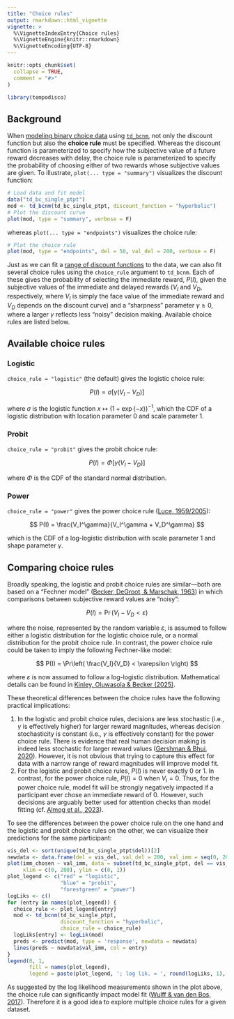 ```yaml
---
title: "Choice rules"
output: rmarkdown::html_vignette
vignette: >
  %\VignetteIndexEntry{Choice rules}
  %\VignetteEngine{knitr::rmarkdown}
  %\VignetteEncoding{UTF-8}
---
```


```r
knitr::opts_chunk$set(
  collapse = TRUE,
  comment = "#>"
)
```

```r
library(tempodisco)
```

## Background

When [modeling binary choice data](https://kinleyid.github.io/tempodisco/articles/modeling-binary-choice-data.html) using [`td_bcnm`](https://kinleyid.github.io/tempodisco/reference/td_bcnm.html), not only the discount function but also the **choice rule** must be specified. Whereas the discount function is parameterized to specify how the subjective value of a future reward decreases with delay, the choice rule is parameterized to specify the probability of choosing either of two rewards whose subjective values are given. To illustrate, `plot(... type = "summary")` visualizes the discount function:

```r
# Load data and fit model
data("td_bc_single_ptpt")
mod <- td_bcnm(td_bc_single_ptpt, discount_function = "hyperbolic")
# Plot the discount curve
plot(mod, type = "summary", verbose = F)
```

whereas `plot(... type = "endpoints")` visualizes the choice rule:

```r
# Plot the choice rule
plot(mod, type = "endpoints", del = 50, val_del = 200, verbose = F)
```

Just as we can fit a [range of discount functions](https://kinleyid.github.io/tempodisco/articles/comparing-models.html) to the data, we can also fit several choice rules using the `choice_rule` argument to `td_bcnm`. Each of these gives the probability of selecting the immediate reward, $P(I)$, given the subjective values of the immediate and delayed rewards ($V_I$ and $V_D$, respectively, where $V_I$ is simply the face value of the immediate reward and $V_D$ depends on the discount curve) and a "sharpness" parameter $\gamma \geq 0$, where a larger $\gamma$ reflects less "noisy" decision making. Available choice rules are listed below.

## Available choice rules

### Logistic

`choice_rule = "logistic"` (the default) gives the logistic choice rule:

$$
P(I) = \sigma\left[\gamma \left( V_I - V_D \right) \right]
$$

where $\sigma$ is the logistic function $x \mapsto (1 + \exp\{-x\})^{-1}$, which the CDF of a logistic distribution with location parameter 0 and scale parameter 1.

### Probit

`choice_rule = "probit"` gives the probit choice rule:

$$
P(I) = \Phi\left[\gamma \left( V_I - V_D \right) \right]
$$

where $\Phi$ is the CDF of the standard normal distribution.

### Power

`choice_rule = "power"` gives the power choice rule ([Luce, 1959/2005](https://doi.org/10.1037/14396-000)):

$$
P(I) = \frac{V_I^\gamma}{V_I^\gamma + V_D^\gamma}
$$

which is the CDF of a log-logistic distribution with scale parameter 1 and shape parameter $\gamma$.

## Comparing choice rules

Broadly speaking, the logistic and probit choice rules are similar—both are based on a "Fechner model" ([Becker, DeGroot, & Marschak, 1963](https://doi.org/10.1002/bs.3830080106)) in which comparisons between subjective reward values are "noisy":

$$
P(I) = \Pr(V_I - V_D < \varepsilon )
$$

where the noise, represented by the random variable $\varepsilon$, is assumed to follow either a logistic distribution for the logistic choice rule, or a normal distribution for the probit choice rule. In contrast, the power choice rule could be taken to imply the following Fechner-like model:

$$
P(I) = \Pr\left( \frac{V_I}{V_D} < \varepsilon \right)
$$

where $\varepsilon$ is now assumed to follow a log-logistic distribution. Mathematical details can be found in [Kinley, Oluwasola & Becker (2025)](https://doi.org/10.1016/j.jmp.2025.102902).

These theoretical differences between the choice rules have the following practical implications:

1.  In the logistic and probit choice rules, decisions are less stochastic (i.e., $\gamma$ is effectively higher) for larger reward magnitudes, whereas decision stochasticity is constant (i.e., $\gamma$ is effectively constant) for the power choice rule. There is evidence that real human decision making is indeed less stochastic for larger reward values ([Gershman & Bhui, 2020](https://doi.org/10.1038/s41467-020-16852-y)). However, it is not obvious that trying to capture this effect for data with a narrow range of reward magnitudes will improve model fit.
2.  For the logistic and probit choice rules, $P(I)$ is never exactly 0 or 1. In contrast, for the power choice rule, $P(I) = 0$ when $V_I = 0$. Thus, for the power choice rule, model fit will be strongly negatively impacted if a participant ever chose an immediate reward of 0. However, such decisions are arguably better used for attention checks than model fitting (cf. [Almog et al., 2023](doi.org/10.1037/pha0000645)).

To see the differences between the power choice rule on the one hand and the logistic and probit choice rules on the other, we can visualize their predictions for the same participant:

```r
vis_del <- sort(unique(td_bc_single_ptpt$del))[2]
newdata <- data.frame(del = vis_del, val_del = 200, val_imm = seq(0, 200, length.out = 1000))
plot(imm_chosen ~ val_imm, data = subset(td_bc_single_ptpt, del == vis_del),
     xlim = c(0, 200), ylim = c(0, 1))
plot_legend <- c("red" = "logistic",
                 "blue" = "probit",
                 "forestgreen" = "power")
logLiks <- c()
for (entry in names(plot_legend)) {
  choice_rule <- plot_legend[entry]
  mod <- td_bcnm(td_bc_single_ptpt,
                 discount_function = "hyperbolic",
                 choice_rule = choice_rule)
  logLiks[entry] <- logLik(mod)
  preds <- predict(mod, type = 'response', newdata = newdata)
  lines(preds ~ newdata$val_imm, col = entry)
}
legend(0, 1,
       fill = names(plot_legend),
       legend = paste(plot_legend, '; log lik. = ', round(logLiks, 1), sep = ''))
```

As suggested by the log likelihood measurements shown in the plot above, the choice rule can significantly impact model fit ([Wulff & van den Bos, 2017](https://doi.org/10.1177/0956797616664342)). Therefore it is a good idea to explore multiple choice rules for a given dataset.
